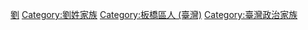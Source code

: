 [[Category:台灣商業家族|劉]]
[[Category:劉姓家族|Category:劉姓家族]]
[[Category:板橋區人_(臺灣)|Category:板橋區人 (臺灣)]]
[[Category:臺灣政治家族|Category:臺灣政治家族]]